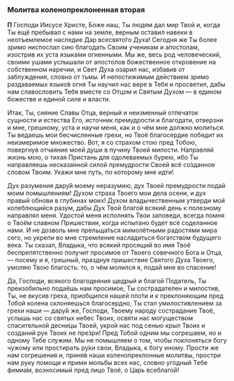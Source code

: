 ### Молитва коленопреклоненная вторая

**П** Господи Иисусе Христе, Боже наш, Ты людям дал мир Твой и, когда Ты ещё пребывал с нами на земле, верным оставил навеки в неотъемлемое наследие Дар всесвято́го Духа! Сегодня же Ты более зримо ниспослал сию благодать Своим ученикам и апостолам, изострив их уста языка́ми огненными. Мы же, весь род человеческий, своими ушами услышали от апостолов божественное откровение на собственном наречии, и Свет Духа озарил нас, избавив от заблуждения, словно от тьмы. И непостижимым действием зримо раздаваемых языко́в огня Ты научил нас вере в Тебя и просветил, дабы нам славословить Тебя вместе со Отцом и Святым Духом — в едином божестве и единой силе и власти.

Итак, Ты, сияние Славы Отца, верный и неизменный отпечаток сущности и естества Его, источник премудрости и благодати, отверзни и мне, грешному, уста и научи меня, как и о чём мне должно молиться. Ты ведаешь мои бесчисленные грехи, но Твоё благосердие победит их неизмеримое множество. Вот, я со страхом стою пред Тобою, повергнув отчаяние моей души в пучину Твоей милости. Направляй жизнь мою, о тихая Пристань для одолеваемых бурею, ибо Ты направляешь несказа́нной силой премудрости Своей всё со́зданное словом Твоим. Укажи мне путь, по которому мне идти!

Дух разумения дару́й моему неразумию, дух Твоей премудрости подай моим помышлениям! Духом страха Твоего мои дела осени, и дух правый обнови в глубинах моих! Духом владычественным утверди мой колеблющийся разум, дабы Дух Твой благой всякий день к полезному направлял меня. Удостой меня исполнять Твои заповеди, всегда помня о Твоём славном Пришествии, когда испытано будет всё соделанное нами. И не дозволь мне прельща́ться мимолётными радостями мира сего, но укрепи во мне стремление насладиться богатством будущего века. Ты сказал, Владыка, что всякий просящий во имя Твоё беспрепятственно получит просимое от Твоего совечного Бога и Отца, — посему и я, грешный, празднуя пришествие Святого Духа Твоего, умоляю Твою благость: то, о чём молился я, подай мне во спасение!

Да, Господи, всякого благодеяния щедрый и благой Податель, Ты преизобильно подаёшь нам просимое, Ты сострадателен и милостив, Ты, не вкусив греха, приобщился нашей пло́ти и к преклоняющим пред Тобой колена склоняешься благосердно, Ты стал умилостивлением за грехи наши — дару́й же, Господи, Твоему народу сострадание Твоё, услышь нас со святых небес Твоих, освяти нас могуществом спасительной десни́цы Твоей, укрой нас под сенью крыл Твоих и созданий рук Твоих не пре́зри! Пред Тобой одним мы согрешаем, но и одному Тебе служим. Мы не помышляем о том, чтобы поклоняться богу чужому или простирать ру́ки свои, Владыка, к богу иному. Прости же нам согрешения и, приня́в наши коленопреклонные молитвы, простри нам руку помощи и прими мольбы всех нас, словно угодный Тебе фимиа́м, возносимый пред лицо Твоё, о Царь всеблаго́й!

